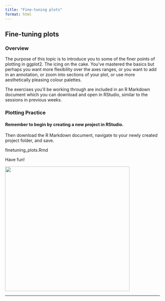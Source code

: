 ```yaml
---
title: "Fine-tuning plots"
format: html
---
```


## Fine-tuning plots

### Overview

The purpose of this topic is to introduce you to some of the finer points of plotting in ggplot2. The icing on the cake. You've mastered the basics but perhaps you want more flexibility over the axes ranges, or you want to add in an annotation, or zoom into sections of your plot, or use more aesthetically pleasing colour palettes.

The exercises you'll be working through are included in an R Markdown document which you can download and open in RStudio, similar to the sessions in previous weeks.

### Plotting Practice

#### Remember to begin by creating a new project in RStudio.

Then download the R Markdown document, navigate to your newly created project folder, and save.

finetuning_plots.Rmd

Have fun!

![](images/paste-80134C57.png){fig-align="center" width="405"}

------------------------------------------------------------------------
